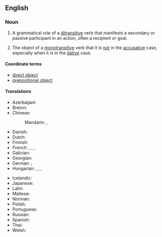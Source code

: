 {{also|indirect-object}}
==English==
{{wikipedia}}

===Noun===
{{en-noun}}
{{examples|examples=He gave '''the bank''' the money.<br>He recommended '''me''' a good lawyer.}}

# {{lb|en|grammar}} A grammatical role of a [[ditransitive]] verb that manifests a secondary or passive participant in an action, often a recipient or goal.
# {{lb|en|grammar|in languages with case distinctions also}} The object of a [[monotransitive]] verb that it is <u>not</u> in the [[accusative]] case, especially when it is in the [[dative]] case.

====Coordinate terms====
* [[direct object]]
* [[prepositional object]]

====Translations====
{{trans-top|grammatical term}}
* Azerbaijani: {{t|az|vasitəli tamamlıq}}
* Breton: {{t|br|renadenn dieeun|f}}
* Chinese:
*: Mandarin: {{t+|cmn|間接賓語}}, {{t+|cmn|间接宾语|tr=jiànjiē bīnyǔ}}
* Danish: {{t|da|hensynsled|n}}
* Dutch: {{t+|nl|meewerkend voorwerp|n}}
* Finnish: {{t|fi|epäsuora objekti}}
* French: {{t+|fr|complément d'objet indirect|m}}, {{t+|fr|COI|m}}, {{t+|fr|objet indirect}}, {{t+|fr|complément d'objet second}}
* Galician: {{t|gl|obxecto indirecto|m}}
* Georgian: {{t|ka|ირიბი ობიექტი}}
* German: {{t+|de|indirektes Objekt|n}}; {{t+|de|Dativobjekt}}
* Hungarian: {{t+|hu|részeshatározó}}, {{t|hu|részestárgy}}, {{t|hu|indirekt tárgy}}, {{t|hu|közvetett tárgy}}
{{trans-mid}}
* Icelandic: {{t|is|óbeint andlag|n}}
* Japanese: {{t|ja|間接目的語|tr=かくせつもくてきご, kansetsu mokutekigo|sc=Jpan}}
* Latin: {{t|la|res obliqua|f}}
* Maltese: {{t|mt|oġġett indirett|m}}
* Norman: {{t|nrf|objet îndirect|m}}
* Polish: {{t|pl|dopełnienie dalsze|n}}
* Portuguese: {{t+|pt|objeto indireto|m}}
* Russian: {{t|ru|ко́свенное дополне́ние|n}}
* Spanish: {{t|es|complemento indirecto|m}}
* Thai: {{t|th|กรรมรอง}}
* Welsh: {{t|cy|gwrthrych anuniongyrchol|m}}
{{trans-bottom}}